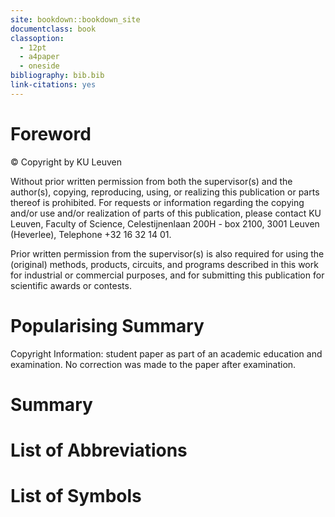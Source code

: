```yaml
---
site: bookdown::bookdown_site
documentclass: book
classoption:
  - 12pt
  - a4paper
  - oneside
bibliography: bib.bib
link-citations: yes
---
```



# Foreword {-}

\vfill

© Copyright by KU Leuven

Without prior written permission from both the supervisor(s) and the author(s), copying, reproducing, using, or realizing this publication or parts thereof is prohibited. For requests or information regarding the copying and/or use and/or realization of parts of this publication, please contact KU Leuven, Faculty of Science, Celestijnenlaan 200H - box 2100, 3001 Leuven (Heverlee), Telephone +32 16 32 14 01.

Prior written permission from the supervisor(s) is also required for using the (original) methods, products, circuits, and programs described in this work for industrial or commercial purposes, and for submitting this publication for scientific awards or contests.

# Popularising Summary

\vfill

Copyright Information: student paper as part of an academic education and examination. No correction was made to the paper after examination.

# Summary

# List of Abbreviations

# List of Symbols

\tableofcontents
\mainmatter
